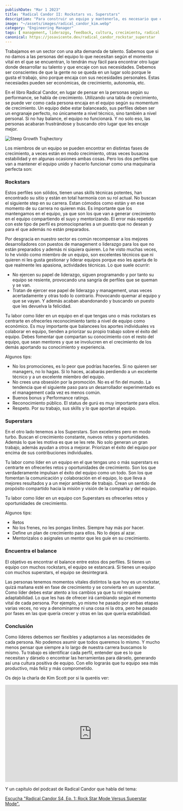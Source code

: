 ```yaml
---
publishDate: "Mar 1 2023"
title: "Radical Candor II: Rockstars vs. Superstars"
description: "Para construir un equipo y mantenerlo, es necesario que entiendas como cada persona encaja el trabajo en sus objetivos personales."
image: "~/assets/images/radical_candor_kim.webp"
category: "Engineering Manager"
tags: [ management, liderazgo, feedback, cultura, crecimiento, radical candor, libro ]
canonical: https://josavicente.dev/radical_candor_rockstar_superstar
---
```


Trabajamos en un sector con una alta demanda de talento. Sabemos que si no damos a las personas del equipo lo que necesitan según el momento vital en el que se encuentran, 
lo tendrán muy fácil para encontrar otro lugar donde desarrollar su talento y que encaje con sus necesidades. Debemos ser conscientes de que la gente no se queda en 
un lugar solo porque le gusta el trabajo, sino porque encaja con sus necesidades personales. Estas necesiades pueden ser económicas, de crecimiento, autonomía, etc.

En el libro Radical Candor, en lugar de pensar en la personas según su performance, se habla de crecimiento. Utilizando una tabla de crecimiento, se puede ver como cada persona 
encaja en el equipo según su momentum de crecimiento. Un equipo debe estar balanceado, sus perfiles deben ser un engranaje perfecto, no únicamente a nivel técnico, sino también
a nivel personal. Si no hay balance, el equipo no funcionará. Y no solo eso, las personas acabaran frustrándose y buscando otro lugar que les encaje mejor.

![Steep Growth Trajhectory](https://github.com/josavicente/josavicente-dev/blob/main/src/assets/images/steep_growth_trajectory.png?raw=true)

Los miembros de un equipo se pueden encontrar en distintas fases de crecimiento, a veces están en modo crecimiento, otras veces busacna estabilidad y en algunas ocasiones ambas cosas. 
Pero los dos perfiles que van a mantener el equipo unido y hacerlo funcionar como una maquinaria perfecta son:

### Rockstars

Estos perfiles son sólidos, tienen unas skills técnicas potentes, han encontrado su sitio y están en total harmonía con su rol actual. 
No buscan el siguiente step en su carrera. Estan cómodos como están y en ese momento de su carrera no quieren más. Es importante que los mantengamos en el equipo,
ya que son los que van a generar crecimiento en el equipo compartiendo el suyo y mentorizando. El error
más repetido con este tipo de perfil es promociopnarles a un puesto que no desean y para el que además no están preparados. 

Por desgracia en nuestro sector es común recompensar a los mejores desarrolladores con puestos de management o liderazgo para los que no están preparados y además ni siquiera quieren.
Lo he visto muchas veces, lo he vivido como miembro de un equipo, son excelentes técnicos que ni quieren ni les gusta gestionar y liderar equipos porque eso les aparta de lo que realmente les apasiona, actividades técnicas. 
Lo que suele ocurrir:

- No ejercen su papel de liderazgo, siguen programando y por tanto su equipo se resiente, provocando una sangría de perfiles que se queman y se van.
- Tratan de ejercer ese papel de liderazgo y management, unas veces acertadamente y otras todo lo contrario. Provocando quemar al equipo y que se vayan. Y además acaban abandonando y buscando un puesto que les devuelva la felicidad.

Tu labor como líder en un equipo en el que tengas uno o más rockstars es centrarte en ofrecerles reconocimiento tanto a nivel de equipo como económico. Es muy importante que balancees 
los aportes individuales vs colaborar en equipo, tienden a priorizar su propio trabajo sobre el éxito del equipo. Debes fomentar que compartan su conocimiento con el resto del equipo,
que sean mentores y que se involucren en el crecimiento de los demás aportando su conocimiento y experiencia.

Algunos tips:
- No los promociones, es lo peor que podrías hacerles. Si no quieren ser managers, no lo hagas. Si lo haces, acabarás perdiendo a un excelente técnico y a un excelente miembro del equipo.
- No crees una obsesión por la promoción. No es el fin del mundo. La tendencia que el siguiente paso para un desarrollador experimentado es el management cada vez es menos común.
- Buenos bonus y Performance ratings. 
- Reconocimiento público. El status de gurú es muy importante para ellos.
- Respeto. Por su trabajo, sus skills y lo que aportan al equipo.

### Superstars

En el otro lado tenemos a los Superstars. Son excelentes pero en modo turbo. Buscan el crecimiento constante, nuevos retos y oportunidades. Además lo que les motiva es 
que se les rete. No solo generan un gran trabajo, además ayudan a otros a mejorar. Priorizan el éxito del equipo por encima de sus contribuciones individuales. 

Tu labor como líder en un equipo en el que tengas uno o más superstars es centrarte en ofrecerles retos y oportunidades de crecimiento. Son los que verdaderamente impulsan el éxito del equipo 
como un todo. Son los que fomentan la comunicación y colaboración en el equipo, lo que lleva a mejores resultados y a un mejor ambiente de trabajo. Crean un sentido de propósito compartido hacia la
misión y visión de la compañía y del equipo.

Tu labor como líder en un equipo con Superstars es ofrecerles retos y oportunidades de crecimiento. 

Algunos tips:
- Retos
- No los frenes, no les pongas límites. Siempre hay más por hacer.
- Define un plan de crecimiento para ellos. No lo dejes al azar.
- Mentorizalos o asignales un mentor que les guíe en su crecimiento.

### Encuentra el balance

El objetivo es encontrar el balance entre estos dos perfiles. Si tienes un equipo con muchos rockstars, el equipo se estancará. 
Si tienes un equipo con muchos superstars, el equipo se desintegrará.

Las personas tenemos momentos vitales distintos la que hoy es un rockstar, quizá mañana esté en fase de crecimiento y se convierta en un superstar. Como líder debes estar atento a los cambios 
ya que tu rol requiere adaptabilidad. Lo que les has de ofrecer irá cambiando según el momento vital de cada persona. 
Por ejemplo, yo mismo he pasado por ambas etapas varias veces, no voy a denominarme ni una cosa ni la otra, pero he pasado por fases en las que quería crecer y otras en las que quería estabilidad.

### Conclusión

Como líderes debemos ser flexibles y adaptarnos a las necesidades de cada persona. No podemos asumir que todos queremos lo mismo. Y mucho menos pensar que siempre a lo largo de nuestra carrera
buscamos lo mismo. Tu trabajo es identificar cada perfil, entender que es lo que necesitan y dárselo o encontrar las herramientas para dárselo, generando así una cultura positiva de equipo. Con ello
lograrás que tu equipo sea más productivo, más feliz y más comprometido.

Os dejo la charla de Kim Scott por si la queréis ver:

<iframe width="560" height="315" src="https://www.youtube.com/embed/3oChxm4eUbM" title="YouTube video player" frameborder="0" allow="accelerometer; autoplay; clipboard-write; encrypted-media; gyroscope; picture-in-picture; web-share" allowfullscreen></iframe>

Y un capítulo del podcast de Radical Candor que habla del tema:

<a class="spreaker-player" href="https://www.spreaker.com/user/16819062/radical-candor-s4-ep-1-rock-star-mode-ve" data-resource="episode_id=51829848" data-theme="light" data-playlist="false" data-cover="https://d3wo5wojvuv7l.cloudfront.net/images.spreaker.com/original/a8d4d0eb6492fc0b162e7c28eb3244f4.jpg" data-width="100%" data-height="200px">Escucha "Radical Candor S4, Ep. 1: Rock Star Mode Versus Superstar Mode".</a><script async src="https://widget.spreaker.com/widgets.js"></script>